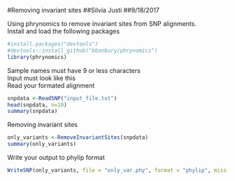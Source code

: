 
#Removing invariant sites
##Silvia Justi
##9/18/2017


Using phrynomics to remove invariant sites from SNP alignments.\
Install and load the following packages
```r
#install.packages("devtools")
#devtools::install_github("bbanbury/phrynomics")
library(phrynomics)
```


Sample names must have 9 or less characters\
Input must look like this\
Read your formated alignment
```r
snpdata <-ReadSNP("input_file.txt")
head(snpdata, n=10)
summary(snpdata)
```

Removing invariant sites
```r
only_variants <-RemoveInvariantSites(snpdata)
summary(only_variants)
```

Write your output to phylip format
```r
WriteSNP(only_variants, file = "only_var.phy", format = "phylip", missing = "N")
```